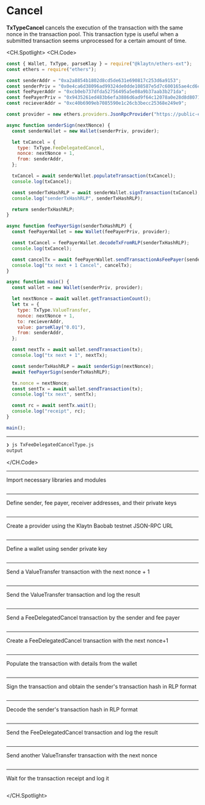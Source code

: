 # Cancel
**TxTypeCancel** cancels the execution of the transaction with the same nonce in the transaction pool. This transaction type is useful when a submitted transaction seems unprocessed for a certain amount of time.


<CH.Spotlight>
<CH.Code>

```js TxFeeDelegatedCancelType.js
const { Wallet, TxType, parseKlay } = require("@klaytn/ethers-ext");
const ethers = require("ethers");

const senderAddr = "0xa2a8854b1802d8cd5de631e690817c253d6a9153";
const senderPriv = "0x0e4ca6d38096ad99324de0dde108587e5d7c600165ae4cd6c2462c597458c2b8";
const feePayerAddr = "0xcb0eb737dfda52756495a5e08a9b37aab3b271da";
const feePayerPriv = "0x9435261ed483b6efa3886d6ad9f64c12078a0e28d8d80715c773e16fc000cff4";
const recieverAddr = "0xc40b6909eb7085590e1c26cb3becc25368e249e9";

const provider = new ethers.providers.JsonRpcProvider("https://public-en-baobab.klaytn.net");

async function senderSign(nextNonce) {
  const senderWallet = new Wallet(senderPriv, provider);

  let txCancel = {
    type: TxType.FeeDelegatedCancel,
    nonce: nextNonce + 1,
    from: senderAddr,
  };

  txCancel = await senderWallet.populateTransaction(txCancel);
  console.log(txCancel);

  const senderTxHashRLP = await senderWallet.signTransaction(txCancel);
  console.log("senderTxHashRLP", senderTxHashRLP);

  return senderTxHashRLP;
}

async function feePayerSign(senderTxHashRLP) {
  const feePayerWallet = new Wallet(feePayerPriv, provider);

  const txCancel = feePayerWallet.decodeTxFromRLP(senderTxHashRLP);
  console.log(txCancel);

  const cancelTx = await feePayerWallet.sendTransactionAsFeePayer(senderTxHashRLP);
  console.log("tx next + 1 Cancel", cancelTx);
}

async function main() {
  const wallet = new Wallet(senderPriv, provider);

  let nextNonce = await wallet.getTransactionCount();
  let tx = {
    type: TxType.ValueTransfer,
    nonce: nextNonce + 1,
    to: recieverAddr,
    value: parseKlay("0.01"),
    from: senderAddr,
  };

  const nextTx = await wallet.sendTransaction(tx);
  console.log("tx next + 1", nextTx);

  const senderTxHashRLP = await senderSign(nextNonce);
  await feePayerSign(senderTxHashRLP);

  tx.nonce = nextNonce;
  const sentTx = await wallet.sendTransaction(tx);
  console.log("tx next", sentTx);

  const rc = await sentTx.wait();
  console.log("receipt", rc);
}

main();

```




---
```zsh output
❯ js TxFeeDelegatedCancelType.js
output
```
</CH.Code>

---
Import necessary libraries and modules


```js TxFeeDelegatedCancelType.js focus=1:2

```
---
Define sender, fee payer, receiver addresses, and their private keys


```js TxFeeDelegatedCancelType.js focus=4:8

```
---
Create a provider using the Klaytn Baobab testnet JSON-RPC URL


```js TxFeeDelegatedCancelType.js focus=10

```
---

Define a wallet using sender private key
```js TxFeeDelegatedCancelType.js focus=41

```
---

Send a ValueTransfer transaction with the next nonce + 1
```js TxFeeDelegatedCancelType.js focus=43:50

```
---
Send the ValueTransfer transaction and log the result

```js TxFeeDelegatedCancelType.js focus=52:53

```
---
Send a FeeDelegatedCancel transaction by the sender and fee payer

```js TxFeeDelegatedCancelType.js focus=55:56

```
---
Create a FeeDelegatedCancel transaction with the next nonce+1


```js TxFeeDelegatedCancelType.js focus=15:19

```
---
Populate the transaction with details from the wallet


```js TxFeeDelegatedCancelType.js focus=21:22

```
---
Sign the transaction and obtain the sender's transaction hash in RLP format
```js TxFeeDelegatedCancelType.js focus=24:25

```
---
Decode the sender's transaction hash in RLP format


```js TxFeeDelegatedCancelType.js focus=33:34

```
---

Send the FeeDelegatedCancel transaction and log the result

```js TxFeeDelegatedCancelType.js focus=36:37

```
---
Send another ValueTransfer transaction with the next nonce

```js TxFeeDelegatedCancelType.js focus=58:60

```
---

Wait for the transaction receipt and log it
```js TxFeeDelegatedCancelType.js focus=62:63

```


</CH.Spotlight>
